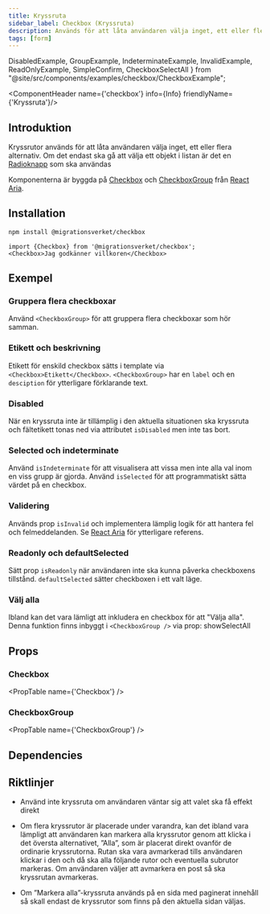```yaml
---
title: Kryssruta
sidebar_label: Checkbox (Kryssruta)
description: Används för att låta användaren välja inget, ett eller flera alternativ.
tags: [form]
---
```


  DisabledExample,
  GroupExample,
  IndeterminateExample, InvalidExample, ReadOnlyExample,
  SimpleConfirm,
  CheckboxSelectAll
} from "@site/src/components/examples/checkbox/CheckboxExample";

<ComponentHeader name={'checkbox'} info={Info} friendlyName={'Kryssruta'}/>

## Introduktion

Kryssrutor används för att låta användaren välja inget, ett eller flera alternativ. Om det endast ska gå att välja ett objekt i listan är det en [Radioknapp](./radio.mdx) som ska användas

Komponenterna är byggda på [Checkbox](https://react-spectrum.adobe.com/react-aria/Checkbox.html) och
[CheckboxGroup](https://react-spectrum.adobe.com/react-aria/CheckboxGroup.html) från [React Aria](https://react-spectrum.adobe.com/react-aria/components.html).

## Installation

```bash npm2yarn
npm install @migrationsverket/checkbox
```
```tsx
import {Checkbox} from '@migrationsverket/checkbox';
<Checkbox>Jag godkänner villkoren</Checkbox>
```

## Exempel
<SimpleConfirm />

### Gruppera flera checkboxar

Använd `<CheckboxGroup>` för att gruppera flera checkboxar som hör samman.

<GroupExample/>


### Etikett och beskrivning

Etikett för enskild checkbox sätts i template via `<Checkbox>Etikett</Checkbox>`. `<CheckboxGroup>` har en `label` och en `desciption` för ytterligare förklarande text.

<InfoBanner type="info" title="Info" message="Fältetikett ska inledas med en stor bokstav och inte följas av punkt." />

### Disabled

När en kryssruta inte är tillämplig i den aktuella situationen ska kryssruta och fältetikett tonas ned via attributet `isDisabled` men inte tas bort.

<DisabledExample/>


### Selected och indeterminate

Använd `isIndeterminate` för att visualisera att vissa men inte alla val inom en viss grupp är gjorda.
Använd `isSelected` för att programmatiskt sätta värdet på en checkbox.

<IndeterminateExample/>

### Validering

Används prop `isInvalid` och implementera lämplig logik för att hantera fel och felmeddelanden. Se [React Aria](https://react-spectrum.adobe.com/react-aria/CheckboxGroup.html#validation)
för ytterligare referens.

<InvalidExample/>

### Readonly och defaultSelected

Sätt prop `isReadonly` när användaren inte ska kunna påverka checkboxens tillstånd. `defaultSelected` sätter checkboxen i ett
valt läge.

<ReadOnlyExample/>

### Välj alla
Ibland kan det vara lämligt att inkludera en checkbox för att "Välja alla". Denna funktion finns inbyggt i `<CheckboxGroup />` via prop: showSelectAll
<CheckboxSelectAll />


## Props

### Checkbox

<PropTable name={'Checkbox'} />

### CheckboxGroup

<PropTable name={'CheckboxGroup'} />

## Dependencies

<ComponentFooter info={Info}/>

## Riktlinjer

- Använd inte kryssruta om användaren väntar sig att valet ska få effekt direkt

- Om flera kryssrutor är placerade under varandra, kan det ibland vara lämpligt att användaren kan markera alla kryssrutor
genom att klicka i det översta alternativet, ”Alla”, som är placerat direkt ovanför de ordinarie kryssrutorna.
Rutan ska vara avmarkerad tills användaren klickar i den och då ska alla följande rutor och eventuella subrutor markeras.
Om användaren väljer att avmarkera en post så ska kryssrutan avmarkeras.

- Om ”Markera alla”-kryssruta används på en sida med paginerat innehåll så skall endast de kryssrutor som finns på den aktuella sidan väljas.